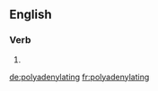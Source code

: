 ==English==

===Verb===
{{head|en|present participle}}

# {{present participle of|polyadenylate|lang=en|nocat=1}}

[[de:polyadenylating]]
[[fr:polyadenylating]]